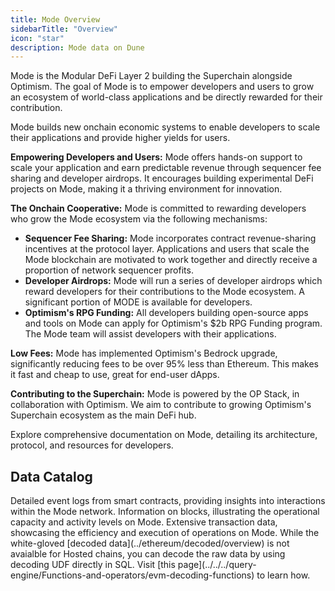 ```yaml
---
title: Mode Overview
sidebarTitle: "Overview"
icon: "star"
description: Mode data on Dune
---
```



<HostedInfo Blockchain="mode" />

Mode is the Modular DeFi Layer 2 building the Superchain alongside Optimism. The goal of Mode is to empower developers and users to grow an ecosystem of world-class applications and be directly rewarded for their contribution.

Mode builds new onchain economic systems to enable developers to scale their applications and provide higher yields for users. 

**Empowering Developers and Users:**
Mode offers hands-on support to scale your application and earn predictable revenue through sequencer fee sharing and developer airdrops. It encourages building experimental DeFi projects on Mode, making it a thriving environment for innovation.

**The Onchain Cooperative:**
Mode is committed to rewarding developers who grow the Mode ecosystem via the following mechanisms:

- **Sequencer Fee Sharing:** Mode incorporates contract revenue-sharing incentives at the protocol layer. Applications and users that scale the Mode blockchain are motivated to work together and directly receive a proportion of network sequencer profits.
- **Developer Airdrops:** Mode will run a series of developer airdrops which reward developers for their contributions to the Mode ecosystem. A significant portion of MODE is available for developers.
- **Optimism's RPG Funding:** All developers building open-source apps and tools on Mode can apply for Optimism's $2b RPG Funding program. The Mode team will assist developers with their applications.

**Low Fees:**
Mode has implemented Optimism's Bedrock upgrade, significantly reducing fees to be over 95% less than Ethereum. This makes it fast and cheap to use, great for end-user dApps.

**Contributing to the Superchain:**
Mode is powered by the OP Stack, in collaboration with Optimism. We aim to contribute to growing Optimism's Superchain ecosystem as the main DeFi hub.

<CardGroup cols={1}>
  <Card title="Mode documentation" icon="link" href="https://docs.mode.network/">
    Explore comprehensive documentation on Mode, detailing its architecture, protocol, and resources for developers.
  </Card>
</CardGroup>

## Data Catalog

<CardGroup cols={2}>
  <Card title="Logs" icon="bolt" href="./raw/logs">
    Detailed event logs from smart contracts, providing insights into interactions within the Mode network.
  </Card>
  <Card title="Blocks" icon="cubes" href="./raw/blocks">
    Information on blocks, illustrating the operational capacity and activity levels on Mode.
  </Card>
  <Card title="Transactions" icon="message-arrow-up" href="./raw/transactions">
    Extensive transaction data, showcasing the efficiency and execution of operations on Mode.
  </Card>
</CardGroup>

<Tip>
While the white-gloved  [decoded data](../ethereum/decoded/overview) is not avaialble for Hosted chains, you can decode the raw data by using decoding UDF directly in SQL. 
Visit [this page](../../../query-engine/Functions-and-operators/evm-decoding-functions) to learn how.
</Tip>